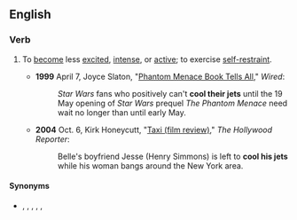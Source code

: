 ==English==

===Verb===
{{en-verb|*}}

# {{lb|en|informal}} To [[become]] less [[excited]], [[intense]], or [[active]]; to exercise [[self-restraint]].
#* '''1999''' April 7, Joyce Slaton, "[https://archive.is/20130630162628/www.wired.com/culture/lifestyle/news/1999/04/18983 Phantom Menace Book Tells All]," ''Wired'':
#*: ''Star Wars'' fans who positively can't '''cool their jets''' until the 19 May opening of ''Star Wars'' prequel ''The Phantom Menace'' need wait no longer than until early May.
#* '''2004''' Oct. 6, Kirk Honeycutt, "[http://www.hollywoodreporter.com/hr/imdb/reviews/article_display.jsp?rid=1000653786&vnu_special_account_code=thrsiteimdbpro Taxi (film review)]," ''The Hollywood Reporter'':
#*: Belle's boyfriend Jesse (Henry Simmons) is left to '''cool his jets''' while his woman bangs around the New York area.

====Synonyms====
* {{l|en|calm down}}, {{l|en|chill}}, {{l|en|chill out}}, {{l|en|cool off}}, {{l|en|pull in one's horns}}, {{l|en|settle down}}